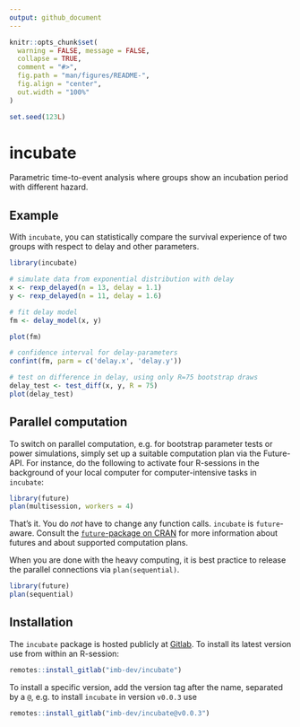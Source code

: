 ```yaml
---
output: github_document
---
```


<!-- README.md is generated from README.Rmd. Please edit that file -->

```r
knitr::opts_chunk$set(
  warning = FALSE, message = FALSE,
  collapse = TRUE,
  comment = "#>",
  fig.path = "man/figures/README-",
  fig.align = "center",
  out.width = "100%"
)

set.seed(123L)
```

# incubate

<!-- badges: start -->
<!-- badges: end -->

Parametric time-to-event analysis where groups show an incubation period with different hazard.


## Example

With `incubate`, you can statistically compare the survival experience of two groups with respect to delay and other parameters.

```r
library(incubate)

# simulate data from exponential distribution with delay
x <- rexp_delayed(n = 13, delay = 1.1)
y <- rexp_delayed(n = 11, delay = 1.6)

# fit delay model 
fm <- delay_model(x, y)

plot(fm)

# confidence interval for delay-parameters
confint(fm, parm = c('delay.x', 'delay.y'))

# test on difference in delay, using only R=75 bootstrap draws
delay_test <- test_diff(x, y, R = 75)
plot(delay_test)
```


## Parallel computation

To switch on parallel computation, e.g. for bootstrap parameter tests or power simulations, simply set up a suitable computation plan via the Future-API.
For instance, do the following to activate four R-sessions in the background of your local computer for computer-intensive tasks in `incubate`:

```r
library(future)
plan(multisession, workers = 4)
```

That's it. You do *not* have to change any function calls. `incubate` is `future`-aware.
Consult the [`future`-package on CRAN](https://cran.r-project.org/web/packages/future/) for more information about futures and about supported computation plans.

When you are done with the heavy computing, it is best practice to release the parallel connections via `plan(sequential)`.
```r
library(future)
plan(sequential)
```



## Installation

The `incubate` package is hosted publicly at [Gitlab](https://gitlab.com/imb-dev/incubate).
To install its latest version use from within an R-session:

``` r
remotes::install_gitlab("imb-dev/incubate")
```

To install a specific version, add the version tag after the name, separated by a `@`, e.g. to install `incubate` in version `v0.0.3` use

``` r
remotes::install_gitlab("imb-dev/incubate@v0.0.3")
```

